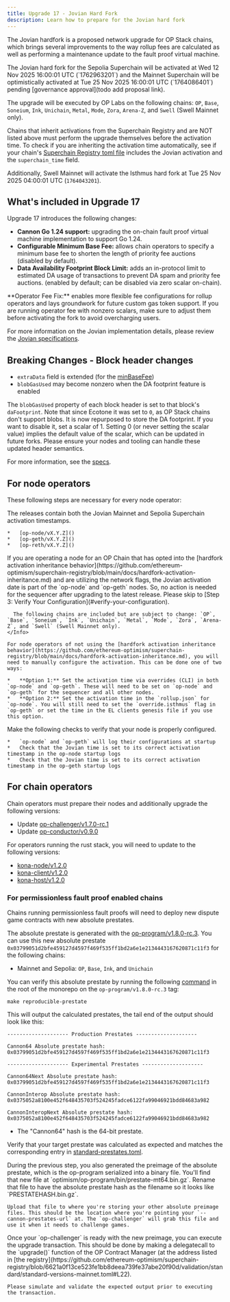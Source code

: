```yaml
---
title: Upgrade 17 - Jovian Hard Fork
description: Learn how to prepare for the Jovian hard fork
---
```


The Jovian hardfork is a proposed network upgrade for OP Stack chains, which brings several improvements to the way rollup fees are calculated as well as performing a maintenance update to the fault proof virtual machine.

<Info>
  The Jovian hard fork for the Sepolia Superchain will be activated at Wed 12 Nov 2025 16:00:01 UTC (`1762963201`) and the Mainnet Superchain will be optimistically activated at Tue 25 Nov 2025 16:00:01 UTC (`1764086401`) pending [governance approval](todo add proposal link).

  The upgrade will be executed by OP Labs on the following chains: `OP`, `Base`, `Soneium`, `Ink`, `Unichain`, `Metal`, `Mode`, `Zora`, `Arena-Z`, and `Swell` (Swell Mainnet only).

  Chains that inherit activations from the Superchain Registry and are NOT listed above must perform the upgrade themselves before the activation time. To check if you are inheriting the activation time automatically, see if your chain's [Superchain Registry toml file](https://github.com/ethereum-optimism/superchain-registry/tree/main/superchain/configs) includes the Jovian activation and the `superchain_time` field.

  Additionally, Swell Mainnet will activate the Isthmus hard fork at Tue 25 Nov 2025 04:00:01 UTC (`1764043201`).
</Info>

## What's included in Upgrade 17

Upgrade 17 introduces the following changes:

* **Cannon Go 1.24 support:** upgrading the on-chain fault proof virtual machine implementation to support Go 1.24.
* **Configurable Minimum Base Fee:** allows chain operators to specify a minimum base fee to shorten the length of priority fee auctions (disabled by default).
* **Data Availability Footprint Block Limit:** adds an in-protocol limit to estimated DA usage of transactions to prevent DA spam and priority fee auctions. (enabled by default; can be disabled via zero scalar on-chain).

<Info>
**Operator Fee Fix:** enables more flexible fee configurations for rollup operators and lays groundwork for future custom gas token support. If you are running operator fee with nonzero scalars, make sure to adjust them before activating the fork to avoid overcharging users.
</Info>

For more information on the Jovian implementation details, please review the [Jovian specifications](https://specs.optimism.io/protocol/jovian/overview.html).

## Breaking Changes - Block header changes

* `extraData` field is extended (for the [minBaseFee](https://specs.optimism.io/protocol/jovian/exec-engine.html#minimum-base-fee-in-block-header))
* `blobGasUsed` may become nonzero when the DA footprint feature is enabled

The `blobGasUsed` property of each block header is set to that block's `daFootprint`. Note that since Ecotone it was set to `0`, as OP Stack chains don't support blobs. It is now repurposed to store the DA footprint. If you want to disable it, set a scalar of 1. Setting 0 (or never setting the scalar value) implies the default value of the scalar, which can be updated in future forks. Please ensure your nodes and tooling can handle these updated header semantics.

For more information, see the [specs](https://specs.optimism.io/protocol/jovian/exec-engine.html#da-footprint-block-limit).

## For node operators

These following steps are necessary for every node operator:

<Steps>
  <Step title="Update to the latest release">
  The releases contain both the Jovian Mainnet and Sepolia Superchain activation timestamps.
  
    *   [op-node/vX.Y.Z]()
    *   [op-geth/vX.Y.Z]()
    *   [op-reth/vX.Y.Z]()
  </Step>

  <Step title="Configure the Jovian activation date">
  <Info>
      If you are operating a node for an OP Chain that has opted into the [hardfork activation inheritance behavior](https://github.com/ethereum-optimism/superchain-registry/blob/main/docs/hardfork-activation-inheritance.md) and are utilizing the network flags, the Jovian activation date is part of the `op-node` and `op-geth` nodes. So, no action is needed for the sequencer after upgrading to the latest release. Please skip to [Step 3: Verify Your Configuration](#verify-your-configuration).
  
      The following chains are included but are subject to change: `OP`, `Base`, `Soneium`, `Ink`, `Unichain`, `Metal`, `Mode`, `Zora`, `Arena-Z`, and `Swell` (Swell Mainnet only).
    </Info>
  
    For node operators of not using the [hardfork activation inheritance behavior](https://github.com/ethereum-optimism/superchain-registry/blob/main/docs/hardfork-activation-inheritance.md), you will need to manually configure the activation. This can be done one of two ways:
  
    *   **Option 1:** Set the activation time via overrides (CLI) in both `op-node` and `op-geth`. These will need to be set on `op-node` and `op-geth` for the sequencer and all other nodes.
    *   **Option 2:** Set the activation time in the `rollup.json` for `op-node`. You will still need to set the `override.isthmus` flag in `op-geth` or set the time in the EL clients genesis file if you use this option. 
    
  </Step>

  <Step title="Verify Your Configuration">
  Make the following checks to verify that your node is properly configured.
  
    *   `op-node` and `op-geth` will log their configurations at startup
    *   Check that the Jovian time is set to its correct activation timestamp in the op-node startup logs
    *   Check that the Jovian time is set to its correct activation timestamp in the op-geth startup logs
  </Step>
</Steps>

## For chain operators

Chain operators must prepare their nodes and additionally upgrade the following versions:

* Update [op-challenger/v1.7.0-rc.1](https://github.com/ethereum-optimism/optimism/releases/tag/op-challenger%2Fv1.7.0-rc.1)
* Update [op-conductor/v0.9.0](https://github.com/ethereum-optimism/optimism/releases/tag/op-conductor%2Fv0.9.0)


For operators running the rust stack, you will need to update to the following versions:

  *   [kona-node/v1.2.0](https://github.com/op-rs/kona/releases/tag/kona-node%2Fv1.2.0)
  *   [kona-client/v1.2.0](https://github.com/op-rs/kona/releases/tag/kona-client%2Fv1.2.0)
  *   [kona-host/v1.2.0](https://github.com/op-rs/kona/releases/tag/kona-host%2Fv1.2.0)


### For permissionless fault proof enabled chains

Chains running permissionless fault proofs will need to deploy new dispute game contracts with new absolute prestates.

<Steps>
  <Step title="Verify the new absolute prestate">

  The absolute prestate is generated with the [op-program/v1.8.0-rc.3](https://github.com/ethereum-optimism/optimism/tree/op-program/v1.8.0-rc.3). You can use this new absolute prestate `0x03799051d2bfe459127d4597f469f535ff1bd2a6e1e2134443167620871c11f3` for the following chains:

  *   Mainnet and Sepolia: `OP`, `Base`, `Ink`, and `Unichain`

  You can verify this absolute prestate by running the following [command](https://github.com/ethereum-optimism/optimism/blob/3ebc32348de4bb064990d117d2dcfa1e115e187b/Makefile#L134-L136) in the root of the monorepo on the `op-program/v1.8.0-rc.3` tag:

  ```shell
  make reproducible-prestate
  ```

  This will output the calculated prestates, the tail end of the output should look like this:

  ```shell
  -------------------- Production Prestates --------------------

  Cannon64 Absolute prestate hash: 
  0x03799051d2bfe459127d4597f469f535ff1bd2a6e1e2134443167620871c11f3

  -------------------- Experimental Prestates --------------------

  Cannon64Next Absolute prestate hash: 
  0x03799051d2bfe459127d4597f469f535ff1bd2a6e1e2134443167620871c11f3

  CannonInterop Absolute prestate hash: 
  0x0375052a8100e452f648435703f524245fadce6122fa99046921bdd84683a982

  CannonInteropNext Absolute prestate hash: 
  0x0375052a8100e452f648435703f524245fadce6122fa99046921bdd84683a982
  ```

  *   The "Cannon64" hash is the 64-bit prestate.

  Verify that your target prestate was calculated as expected and matches the corresponding entry in
  [standard-prestates.toml](https://github.com/ethereum-optimism/superchain-registry/blob/main/validation/standard/standard-prestates.toml).
  </Step>

  <Step title="Upload your new preimage file">
    During the previous step, you also generated the preimage of the absolute prestate, which is the op-program serialized into a binary file. You'll find that new file at `optimism/op-program/bin/prestate-mt64.bin.gz`. Rename that file to have the absolute prestate hash as the filename so it looks like `PRESTATEHASH.bin.gz`.

    Upload that file to where you're storing your other absolute preimage files. This should be the location where you're pointing your `--cannon-prestates-url` at. The `op-challenger` will grab this file and use it when it needs to challenge games.
  </Step>

  <Step title="Execute the upgrade">
    Once your `op-challenger` is ready with the new preimage, you can execute the upgrade transaction. This should be done by making a delegatecall to the `upgrade()` function of the OP Contract Manager (at the address listed in [the registry](https://github.com/ethereum-optimism/superchain-registry/blob/6621a0f13ce523fe1bb8deea739fe37abe20f90d/validation/standard/standard-versions-mainnet.toml#L22).

    Please simulate and validate the expected output prior to executing the transaction.
  </Step>
</Steps>
